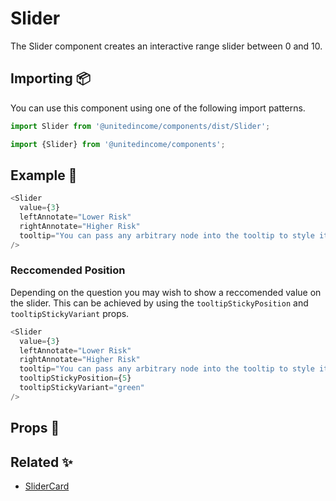 
# Slider

The Slider component creates an interactive range slider between 0 and 10.

## Importing 📦

You can use this component using one of the following import patterns.

```javascript
import Slider from '@unitedincome/components/dist/Slider';
```

```javascript
import {Slider} from '@unitedincome/components';
```

## Example 🚀

<Preview>
  <Slider
    value={3}
    leftAnnotate="Lower Risk"
    rightAnnotate="Higher Risk"
    tooltip="You can pass any arbitrary node into the tooltip to style it how you'd Like"
  />
</Preview>

```javascript
<Slider
  value={3}
  leftAnnotate="Lower Risk"
  rightAnnotate="Higher Risk"
  tooltip="You can pass any arbitrary node into the tooltip to style it how you'd Like"
/>
```

### Reccomended Position

Depending on the question you may wish to show a reccomended value on the slider. This can be achieved by using the `tooltipStickyPosition` and `tooltipStickyVariant` props.

<Preview>
  <Slider
    value={3}
    leftAnnotate="Lower Risk"
    rightAnnotate="Higher Risk"
    tooltip="You can pass any arbitrary node into the tooltip to style it how you'd Like"
    tooltipStickyPosition={5}
    tooltipStickyVariant="green"
  />
</Preview>

```javascript
<Slider
  value={3}
  leftAnnotate="Lower Risk"
  rightAnnotate="Higher Risk"
  tooltip="You can pass any arbitrary node into the tooltip to style it how you'd Like"
  tooltipStickyPosition={5}
  tooltipStickyVariant="green"
/>
```

## Props 🔧

<Props of={Slider} />

## Related ✨

- [SliderCard](/?path=/story/complex-organisms-slidercard--active)
